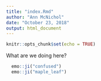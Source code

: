 ```yaml
---
title: "index.Rmd"
author: "Ann McNichol"
date: "October 23, 2018"
output: html_document
---
```


```r
knitr::opts_chunk$set(echo = TRUE)
```


What are we doing here?
```r
  emo::ji("confused")
  emo::ji("maple_leaf")

```

